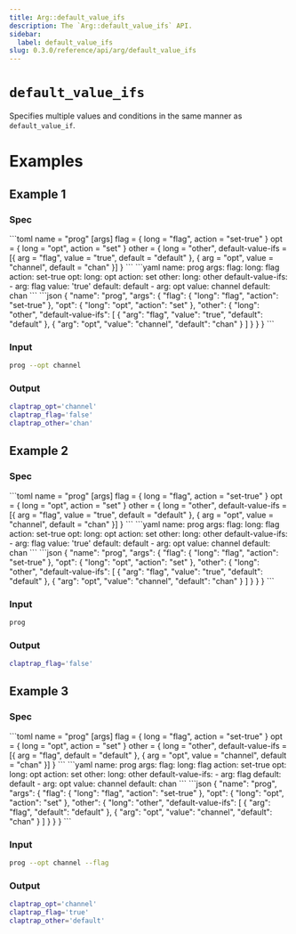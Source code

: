 ```yaml
---
title: Arg::default_value_ifs
description: The `Arg::default_value_ifs` API.
sidebar:
  label: default_value_ifs
slug: 0.3.0/reference/api/arg/default_value_ifs
---
```



# `default_value_ifs` <LinkButton href="https://docs.rs/clap/latest/clap/struct.Arg.html#method.default_value_ifs" icon="open-book" variant="minimal" />

<Badge text="since 0.1.0" size="small" />

Specifies multiple values and conditions in the same manner as `default_value_if`.

# Examples

## Example 1

### Spec

<Tabs syncKey="format">
  <TabItem label="TOML">
    ```toml
    name = "prog"
    [args]
    flag = { long = "flag", action = "set-true" }
    opt = { long = "opt", action = "set" }
    other = { long = "other", default-value-ifs = [{ arg = "flag", value = "true", default = "default" }, { arg = "opt", value = "channel", default = "chan" }] }
    ```
  </TabItem>

  <TabItem label="YAML">
    ```yaml
    name: prog
    args:
      flag:
        long: flag
        action: set-true
      opt:
        long: opt
        action: set
      other:
        long: other
        default-value-ifs:
        - arg: flag
          value: 'true'
          default: default
        - arg: opt
          value: channel
          default: chan
    ```
  </TabItem>

  <TabItem label="JSON">
    ```json
    {
      "name": "prog",
      "args": {
        "flag": {
          "long": "flag",
          "action": "set-true"
        },
        "opt": {
          "long": "opt",
          "action": "set"
        },
        "other": {
          "long": "other",
          "default-value-ifs": [
            {
              "arg": "flag",
              "value": "true",
              "default": "default"
            },
            {
              "arg": "opt",
              "value": "channel",
              "default": "chan"
            }
          ]
        }
      }
    }
    ```
  </TabItem>
</Tabs>

### Input

```bash
prog --opt channel
```

### Output

```bash
claptrap_opt='channel'
claptrap_flag='false'
claptrap_other='chan'
```

## Example 2

### Spec

<Tabs syncKey="format">
  <TabItem label="TOML">
    ```toml
    name = "prog"
    [args]
    flag = { long = "flag", action = "set-true" }
    opt = { long = "opt", action = "set" }
    other = { long = "other", default-value-ifs = [{ arg = "flag", value = "true", default = "default" }, { arg = "opt", value = "channel", default = "chan" }] }
    ```
  </TabItem>

  <TabItem label="YAML">
    ```yaml
    name: prog
    args:
      flag:
        long: flag
        action: set-true
      opt:
        long: opt
        action: set
      other:
        long: other
        default-value-ifs:
        - arg: flag
          value: 'true'
          default: default
        - arg: opt
          value: channel
          default: chan
    ```
  </TabItem>

  <TabItem label="JSON">
    ```json
    {
      "name": "prog",
      "args": {
        "flag": {
          "long": "flag",
          "action": "set-true"
        },
        "opt": {
          "long": "opt",
          "action": "set"
        },
        "other": {
          "long": "other",
          "default-value-ifs": [
            {
              "arg": "flag",
              "value": "true",
              "default": "default"
            },
            {
              "arg": "opt",
              "value": "channel",
              "default": "chan"
            }
          ]
        }
      }
    }
    ```
  </TabItem>
</Tabs>

### Input

```bash
prog
```

### Output

```bash
claptrap_flag='false'
```

## Example 3

### Spec

<Tabs syncKey="format">
  <TabItem label="TOML">
    ```toml
    name = "prog"
    [args]
    flag = { long = "flag", action = "set-true" }
    opt = { long = "opt", action = "set" }
    other = { long = "other", default-value-ifs = [{ arg = "flag", default = "default" }, { arg = "opt", value = "channel", default = "chan" }] }
    ```
  </TabItem>

  <TabItem label="YAML">
    ```yaml
    name: prog
    args:
      flag:
        long: flag
        action: set-true
      opt:
        long: opt
        action: set
      other:
        long: other
        default-value-ifs:
        - arg: flag
          default: default
        - arg: opt
          value: channel
          default: chan
    ```
  </TabItem>

  <TabItem label="JSON">
    ```json
    {
      "name": "prog",
      "args": {
        "flag": {
          "long": "flag",
          "action": "set-true"
        },
        "opt": {
          "long": "opt",
          "action": "set"
        },
        "other": {
          "long": "other",
          "default-value-ifs": [
            {
              "arg": "flag",
              "default": "default"
            },
            {
              "arg": "opt",
              "value": "channel",
              "default": "chan"
            }
          ]
        }
      }
    }
    ```
  </TabItem>
</Tabs>

### Input

```bash
prog --opt channel --flag
```

### Output

```bash
claptrap_opt='channel'
claptrap_flag='true'
claptrap_other='default'
```
